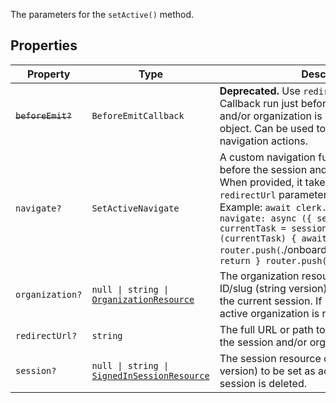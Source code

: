 The parameters for the `setActive()` method.

## Properties

| Property                                  | Type                                                                                            | Description                                                                                                                                                                                                                                                                                                                                                                                                                 |
| ----------------------------------------- | ----------------------------------------------------------------------------------------------- | --------------------------------------------------------------------------------------------------------------------------------------------------------------------------------------------------------------------------------------------------------------------------------------------------------------------------------------------------------------------------------------------------------------------------- |
| <a id="beforeemit"></a> ~~`beforeEmit?`~~ | `BeforeEmitCallback`                                                                            | **Deprecated.** Use `redirectUrl` instead. Callback run just before the active session and/or organization is set to the passed object. Can be used to set up for pre-navigation actions.                                                                                                                                                                                                                                   |
| <a id="navigate"></a> `navigate?`         | `SetActiveNavigate`                                                                             | A custom navigation function to be called just before the session and/or organization is set. When provided, it takes precedence over the `redirectUrl` parameter for navigation. Example: `await clerk.setActive({ session, navigate: async ({ session }) => { const currentTask = session.currentTask; if (currentTask) { await router.push(`./onboarding/${currentTask.key}`) return } router.push('/dashboard'); } });` |
| <a id="organization"></a> `organization?` | <code>null \| string \| [OrganizationResource](/docs/references/javascript/organization)</code> | The organization resource or organization ID/slug (string version) to be set as active in the current session. If `null`, the currently active organization is removed as active.                                                                                                                                                                                                                                           |
| <a id="redirecturl"></a> `redirectUrl?`   | `string`                                                                                        | The full URL or path to redirect to just before the session and/or organization is set.                                                                                                                                                                                                                                                                                                                                     |
| <a id="session"></a> `session?`           | <code>null \| string \| [SignedInSessionResource](/docs/references/javascript/session)</code>   | The session resource or session ID (string version) to be set as active. If `null`, the current session is deleted.                                                                                                                                                                                                                                                                                                         |
